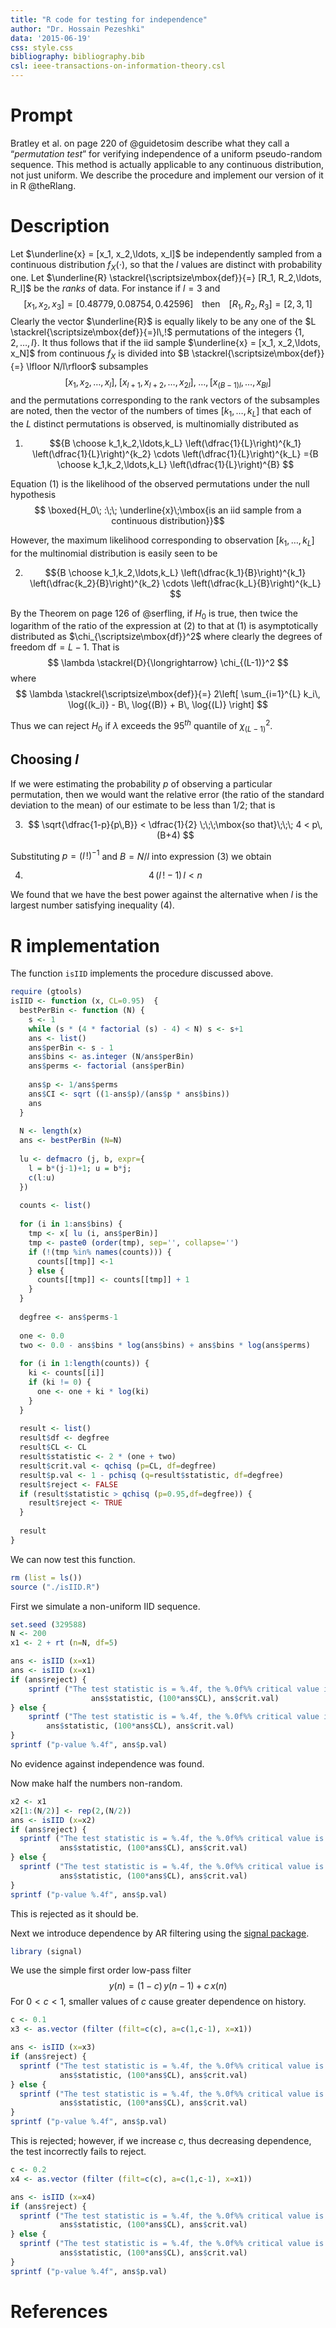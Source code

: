 ```yaml
---
title: "R code for testing for independence"
author: "Dr. Hossain Pezeshki"
data: '2015-06-19'
css: style.css
bibliography: bibliography.bib
csl: ieee-transactions-on-information-theory.csl
---
```


# Prompt #
Bratley et al. on page 220 of @guidetosim describe what they call a "_permutation test_" for verifying independence
of a uniform pseudo-random sequence. This method is actually applicable to any continuous distribution,
not just uniform. We describe the procedure and implement our version of it in R @theRlang.

# Description #
Let $\underline{x} = [x_1, x_2,\ldots, x_l]$ be independently sampled from a continuous distribution 
$f_X(\cdot)$, so that the $l$ values are distinct with probability one.
Let $\underline{R} \stackrel{\scriptsize\mbox{def}}{=}
[R_1, R_2,\ldots, R_l]$ be the _ranks_ of data. For instance if $l=3$ and
$$[x_1, x_2, x_3] = [0.48779, 0.08754, 0.42596]\;\;\;\;\mbox{then}\;\;\;\;
[R_1, R_2, R_3] = [2, 3, 1]$$
Clearly the vector $\underline{R}$ is equally likely to be
any one of the $L \stackrel{\scriptsize\mbox{def}}{=}l\,!$ permutations
of the integers $\{1,2,\ldots,l\}$. It thus follows that 
if the iid sample $\underline{x} = [x_1, x_2,\ldots, x_N]$ from continuous $f_X$ is divided into $B \stackrel{\scriptsize\mbox{def}}{=}
\lfloor N/l\rfloor$ subsamples
$$[x_1,x_2,\ldots,x_l],\; [x_{l+1}, x_{l+2},\ldots, x_{2l}],\;
\ldots, [x_{(B-1)l},\ldots,x_{Bl}]$$
and the permutations corresponding to the rank vectors of the subsamples are noted,
then the vector of the numbers of times $[k_1,\ldots,k_L]$ that
each of the $L$ distinct permutations is observed, is multinomially distributed as

(@disth0) $${B \choose k_1,k_2,\ldots,k_L} \left(\dfrac{1}{L}\right)^{k_1} 
\left(\dfrac{1}{L}\right)^{k_2} \cdots \left(\dfrac{1}{L}\right)^{k_L}
={B \choose k_1,k_2,\ldots,k_L} \left(\dfrac{1}{L}\right)^{B}
$$

Equation (@disth0) is the likelihood of the observed permutations under the null hypothesis
$$ \boxed{H_0\; :\;\; \underline{x}\;\mbox{is an iid sample from a continuous distribution}}$$

However, the maximum likelihood corresponding to observation $[k_1,\ldots,k_L]$ 
for the multinomial distribution is easily seen to be

(@maxlk) $${B \choose k_1,k_2,\ldots,k_L} \left(\dfrac{k_1}{B}\right)^{k_1} 
\left(\dfrac{k_2}{B}\right)^{k_2} \cdots \left(\dfrac{k_L}{B}\right)^{k_L}
$$

By the Theorem on page 126 of @serfling, if $H_0$ is true, then twice the logarithm of the ratio of the expression
at (@maxlk) to that at (@disth0) is asymptotically distributed as $\chi_{\scriptsize\mbox{df}}^2$ where clearly
the degrees of freedom $\mbox{df}=L-1$. That is
$$ \lambda \stackrel{D}{\longrightarrow}  \chi_{(L-1)}^2 $$
where
$$ \lambda \stackrel{\scriptsize\mbox{def}}{=}
2\left[
\sum_{i=1}^{L} k_i\, \log{(k_i)} - B\, \log{(B)} + B\, \log{(L)}
\right]
$$

Thus we can reject $H_0$ if $\lambda$ exceeds the $95^{th}$ quantile of $\chi_{(L-1)}^2$.

## Choosing $l$ ##
If we were estimating the probability $p$ of observing a particular permutation, then we would
want the
relative error (the ratio of the standard deviation to the mean) of our estimate to be less than $1/2$;
that is

(@relerr) $$ \sqrt{\dfrac{1-p}{p\,B}} < \dfrac{1}{2} \;\;\;\mbox{so that}\;\;\; 4 < p\, (B+4) $$

Substituting $p = (l\,!)^{-1}$ and $B={N}/{l}$ into expression (@relerr) we obtain

(@bestl) $$ 4\,\left(l\,! - 1\right)\,l < n$$

We found that we have the best power against the alternative when $l$ is the largest
number satisfying inequality (@bestl). 

# R implementation #
The function `isIID` implements the procedure discussed above.

```r
require (gtools)
isIID <- function (x, CL=0.95)  {
  bestPerBin <- function (N) {
    s <- 1
    while (s * (4 * factorial (s) - 4) < N) s <- s+1
    ans <- list()
    ans$perBin <- s - 1
    ans$bins <- as.integer (N/ans$perBin)
    ans$perms <- factorial (ans$perBin)
    
    ans$p <- 1/ans$perms
    ans$CI <- sqrt ((1-ans$p)/(ans$p * ans$bins))
    ans
  }
  
  N <- length(x)
  ans <- bestPerBin (N=N)
  
  lu <- defmacro (j, b, expr={
    l = b*(j-1)+1; u = b*j;
    c(l:u)
  })
  
  counts <- list()
  
  for (i in 1:ans$bins) {
    tmp <- x[ lu (i, ans$perBin)]
    tmp <- paste0 (order(tmp), sep='', collapse='')
    if (!(tmp %in% names(counts))) {
      counts[[tmp]] <-1
    } else {
      counts[[tmp]] <- counts[[tmp]] + 1
    }
  }
  
  degfree <- ans$perms-1
  
  one <- 0.0
  two <- 0.0 - ans$bins * log(ans$bins) + ans$bins * log(ans$perms)
  
  for (i in 1:length(counts)) {
    ki <- counts[[i]]
    if (ki != 0) {
      one <- one + ki * log(ki)
    }
  }
  
  result <- list()
  result$df <- degfree
  result$CL <- CL
  result$statistic <- 2 * (one + two)
  result$crit.val <- qchisq (p=CL, df=degfree)
  result$p.val <- 1 - pchisq (q=result$statistic, df=degfree)
  result$reject <- FALSE
  if (result$statistic > qchisq (p=0.95,df=degfree)) {
    result$reject <- TRUE
  }
  
  result
}
```

We can now test this function.
```r
rm (list = ls())
source ("./isIID.R")
```
First we simulate a non-uniform IID sequence.

```r
set.seed (329588)
N <- 200
x1 <- 2 + rt (n=N, df=5)

ans <- isIID (x=x1)
ans <- isIID (x=x1)
if (ans$reject) {
	sprintf ("The test statistic is = %.4f, the %.0f%% critical value is %.4f, reject", 
                  ans$statistic, (100*ans$CL), ans$crit.val)
} else {
	sprintf ("The test statistic is = %.4f, the %.0f%% critical value is %.4f, can NOT reject",
		ans$statistic, (100*ans$CL), ans$crit.val) 
}
sprintf ("p-value %.4f", ans$p.val)
```
No evidence against independence was found.

Now make half the numbers non-random.
```r
x2 <- x1
x2[1:(N/2)] <- rep(2,(N/2))
ans <- isIID (x=x2)
if (ans$reject) {
  sprintf ("The test statistic is = %.4f, the %.0f%% critical value is %.4f, reject", 
           ans$statistic, (100*ans$CL), ans$crit.val)
} else {
  sprintf ("The test statistic is = %.4f, the %.0f%% critical value is %.4f, can NOT reject",
           ans$statistic, (100*ans$CL), ans$crit.val) 
}
sprintf ("p-value %.4f", ans$p.val)
```
This is rejected as it should be.

Next we introduce dependence by AR filtering using the [signal package](http://r-forge.r-project.org/projects/signal).
```r
library (signal)
```
We use the simple first order low-pass filter 
$$ y(n) = (1-c)\,y(n-1) + c\,x(n) $$
For $0 < c <1$, smaller values of $c$ cause greater dependence on history.
```r
c <- 0.1
x3 <- as.vector (filter (filt=c(c), a=c(1,c-1), x=x1))

ans <- isIID (x=x3)
if (ans$reject) {
  sprintf ("The test statistic is = %.4f, the %.0f%% critical value is %.4f, reject", 
           ans$statistic, (100*ans$CL), ans$crit.val)
} else {
  sprintf ("The test statistic is = %.4f, the %.0f%% critical value is %.4f, can NOT reject",
           ans$statistic, (100*ans$CL), ans$crit.val) 
}
sprintf ("p-value %.4f", ans$p.val)
```
This is rejected; however, if we increase $c$, thus decreasing dependence, the test incorrectly fails to reject.
```r
c <- 0.2
x4 <- as.vector (filter (filt=c(c), a=c(1,c-1), x=x1))

ans <- isIID (x=x4)
if (ans$reject) {
  sprintf ("The test statistic is = %.4f, the %.0f%% critical value is %.4f, reject", 
           ans$statistic, (100*ans$CL), ans$crit.val)
} else {
  sprintf ("The test statistic is = %.4f, the %.0f%% critical value is %.4f, can NOT reject",
           ans$statistic, (100*ans$CL), ans$crit.val) 
}
sprintf ("p-value %.4f", ans$p.val)
```

# References #

